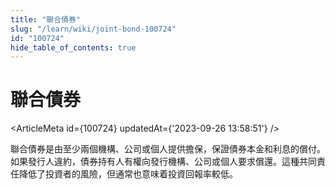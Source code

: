 ```yaml
---
title: "聯合債券"
slug: "/learn/wiki/joint-bond-100724"
id: "100724"
hide_table_of_contents: true
---
```



# 聯合債券

<ArticleMeta id={100724} updatedAt={'2023-09-26 13:58:51'} />
<div className='border-solid border-b border-t-0 my-4 border-[var(--ifm-color-gray-300)]' />

聯合債券是由至少兩個機構、公司或個人提供擔保，保證債券本金和利息的償付。如果發行人違約，債券持有人有權向發行機構、公司或個人要求償還。這種共同責任降低了投資者的風險，但通常也意味着投資回報率較低。
